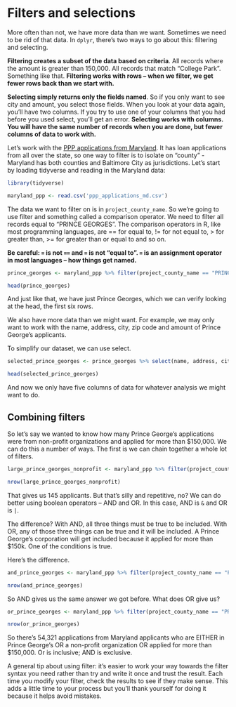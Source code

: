 # Filters and selections

More often than not, we have more data than we want. Sometimes we need to be rid of that data. In `dplyr`, there's two ways to go about this: filtering and selecting.

**Filtering creates a subset of the data based on criteria**. All records where the amount is greater than 150,000. All records that match "College Park". Something like that. **Filtering works with rows -- when we filter, we get fewer rows back than we start with.**

**Selecting simply returns only the fields named**. So if you only want to see city and amount, you select those fields. When you look at your data again, you'll have two columns. If you try to use one of your columns that you had before you used select, you'll get an error. **Selecting works with columns. You will have the same number of records when you are done, but fewer columns of data to work with.**

Let's work with the [PPP applications from Maryland](https://umd.box.com/s/czolak14n8ts55aqnt7rrqfb6cb8blr1). It has loan applications from all over the state, so one way to filter is to isolate on "county" - Maryland has both counties and Baltimore City as jurisdictions. Let's start by loading tidyverse and reading in the Maryland data:

```r
library(tidyverse)
```

```r
maryland_ppp <- read.csv('ppp_applications_md.csv')
```

The data we want to filter on is in `project_county_name`. So we're going to use filter and something called a comparison operator. We need to filter all records equal to "PRINCE GEORGES". The comparison operators in R, like most programming languages, are == for equal to, != for not equal to, > for greater than, >= for greater than or equal to and so on.

**Be careful: `=` is not `==` and `=` is not "equal to". `=` is an assignment operator in most languages -- how things get named.**

```r
prince_georges <- maryland_ppp %>% filter(project_county_name == "PRINCE GEORGES")

head(prince_georges)
```

And just like that, we have just Prince Georges, which we can verify looking at the head, the first six rows.

We also have more data than we might want. For example, we may only want to work with the name, address, city, zip code and amount of Prince George's applicants.

To simplify our dataset, we can use select.

```r
selected_prince_georges <- prince_georges %>% select(name, address, city, zip, amount)

head(selected_prince_georges)
```

And now we only have five columns of data for whatever analysis we might want to do.

## Combining filters

So let's say we wanted to know how many Prince George's applications were from non-profit organizations and applied for more than $150,000. We can do this a number of ways. The first is we can chain together a whole lot of filters.

```r
large_prince_georges_nonprofit <- maryland_ppp %>% filter(project_county_name == "PRINCE GEORGES") %>% filter(business_type == "Non-Profit Organization") %>% filter(amount > 150000)

nrow(large_prince_georges_nonprofit)
```

That gives us 145 applicants. But that's silly and repetitive, no? We can do better using boolean operators -- AND and OR. In this case, AND is `&` and OR is `|`.

The difference? With AND, all three things must be true to be included. With OR, any of those three things can be true and it will be included. A Prince George's corporation will get included because it applied for more than $150k. One of the conditions is true.

Here's the difference.

```r
and_prince_georges <- maryland_ppp %>% filter(project_county_name == "PRINCE GEORGES" & business_type == "Non-Profit Organization" & amount > 150000)

nrow(and_prince_georges)
```
So AND gives us the same answer we got before. What does OR give us?

```r
or_prince_georges <- maryland_ppp %>% filter(project_county_name == "PRINCE GEORGES" | business_type == "Non-Profit Organization" | amount > 150000)

nrow(or_prince_georges)
```
So there's 54,321 applications from Maryland applicants who are EITHER in Prince George's OR a non-profit organization OR applied for more than $150,000. Or is inclusive; AND is exclusive.

A general tip about using filter: it's easier to work your way towards the filter syntax you need rather than try and write it once and trust the result. Each time you modify your filter, check the results to see if they make sense. This adds a little time to your process but you'll thank yourself for doing it because it helps avoid mistakes.

